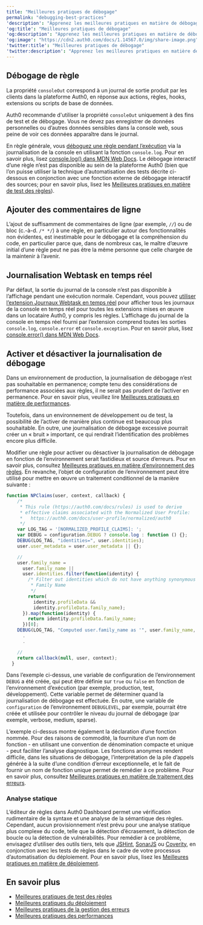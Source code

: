 ```yaml
---
title: "Meilleures pratiques de débogage"
permalink: "debugging-best-practices"
'description': "Apprenez les meilleures pratiques en matière de débogage."
'og:title': "Meilleures pratiques de débogage"
'og:description': "Apprenez les meilleures pratiques en matière de débogage."
'og:image': "https://cdn2.auth0.com/docs/1.14567.0/img/share-image.png"
'twitter:title': "Meilleures pratiques de débogage"
'twitter:description': "Apprenez les meilleures pratiques en matière de débogage."
---
```


## Débogage de règle

<Warning>

La propriété `consoleOut` correspond à un journal de sortie produit par les clients dans la plateforme Auth0, en réponse aux actions, règles, hooks, extensions ou scripts de base de données.

Auth0 recommande d'utiliser la propriété `consoleOut` uniquement à des fins de test et de débogage. Vous ne devez pas enregistrer de données personnelles ou d’autres données sensibles dans la console web, sous peine de voir ces données apparaître dans le journal.

</Warning>

En règle générale, vous [déboguez une règle pendant l’exécution](/docs/fr-ca/customize/rules/debug-rules) via la journalisation de la console en utilisant la fonction `console.log`. Pour en savoir plus, lisez [console.log() dans MDN Web Docs](https://developer.mozilla.org/en-US/docs/Web/API/Console/log). Le débogage interactif d’une règle n’est pas disponible au sein de la plateforme Auth0 (bien que l’on puisse utiliser la technique d’automatisation des tests décrite ci-dessous en conjonction avec une fonction externe de débogage interactif des sources; pour en savoir plus, lisez les [Meilleures pratiques en matière de test des règles](/docs/fr-ca/rules-best-practices/rules-testing-best-practices)).

## Ajouter des commentaires de ligne

L’ajout de suffisamment de commentaires de ligne (par exemple, `//`) ou de bloc (c.-à-d. `/* */`) à une règle, en particulier autour des fonctionnalités non évidentes, est inestimable pour le débogage et la compréhension du code, en particulier parce que, dans de nombreux cas, le maître d’œuvre initial d’une règle peut ne pas être la même personne que celle chargée de la maintenir à l’avenir.

## Journalisation Webtask en temps réel

Par défaut, la sortie du journal de la console n’est pas disponible à l’affichage pendant une exécution normale. Cependant, vous pouvez [utiliser l’extension Journaux Webtask en temps réel](/docs/fr-ca/customize/extensions/real-time-webtask-logs) pour afficher tous les journaux de la console en temps réel pour toutes les extensions mises en œuvre dans un locataire Auth0, y compris les règles. L’affichage du journal de la console en temps réel fourni par l’extension comprend toutes les sorties `console.log`, `console.error` et `console.exception`. Pour en savoir plus, lisez [console.error() dans MDN Web Docs](https://developer.mozilla.org/en-US/docs/Web/API/Console/error).

## Activer et désactiver la journalisation de débogage

Dans un environnement de production, la journalisation de débogage n’est pas souhaitable en permanence; compte tenu des considérations de performance associées aux règles, il ne serait pas prudent de l’activer en permanence. Pour en savoir plus, veuillez lire [Meilleures pratiques en matière de performances](/docs/fr-ca/troubleshoot/performance-best-practices).

Toutefois, dans un environnement de développement ou de test, la possibilité de l’activer de manière plus continue est beaucoup plus souhaitable. En outre, une journalisation de débogage excessive pourrait créer un « bruit » important, ce qui rendrait l’identification des problèmes encore plus difficile.

Modifier une règle pour activer ou désactiver la journalisation de débogage en fonction de l’environnement serait fastidieux et source d’erreurs. Pour en savoir plus, consultez [Meilleures pratiques en matière d’environnement des règles](/docs/fr-ca/rules-best-practices/rules-environment-best-practices). En revanche, l’objet de configuration de l’environnement peut être utilisé pour mettre en œuvre un traitement conditionnel de la manière suivante :

```js lines expandable
function NPClaims(user, context, callback) {
    /*
     * This rule (https://auth0.com/docs/rules) is used to derive
     * effective claims associated with the Normalized User Profile:
     *   https://auth0.com/docs/user-profile/normalized/auth0
     */
    var LOG_TAG = '[NORMALIZED_PROFILE_CLAIMS]: ';
    var DEBUG = configuration.DEBUG ? console.log : function () {};
    DEBUG(LOG_TAG, "identities=", user.identities);
    user.user_metadata = user.user_metadata || {};

    //
    user.family_name =
      user.family_name ||
      user.identities.filter(function(identity) {
        /* Filter out identities which do not have anything synonymous with
         * Family Name
         */
        return(
          identity.profileData &&
          identity.profileData.family_name);
      }).map(function(identity) {
        return identity.profileData.family_name;
      })[0];
    DEBUG(LOG_TAG, "Computed user.family_name as '", user.family_name, "'");
      .
      .

    //
    return callback(null, user, context);
  }
```

Dans l’exemple ci-dessus, une variable de configuration de l’environnement `DEBUG` a été créée, qui peut être définie sur `true` ou `false` en fonction de l’environnement d’exécution (par exemple, production, test, développement). Cette variable permet de déterminer quand la journalisation de débogage est effectuée. En outre, une variable de `configuration` de l’environnement `DEBUGLEVEL`, par exemple, pourrait être créée et utilisée pour contrôler le niveau du journal de débogage (par exemple, verbose, medium, sparse).

L’exemple ci-dessus montre également la déclaration d’une fonction nommée. Pour des raisons de commodité, la fourniture d’un nom de fonction - en utilisant une convention de dénomination compacte et unique - peut faciliter l’analyse diagnostique. Les fonctions anonymes rendent difficile, dans les situations de débogage, l’interprétation de la pile d’appels générée à la suite d’une condition d’erreur exceptionnelle, et le fait de fournir un nom de fonction unique permet de remédier à ce problème. Pour en savoir plus, consultez [Meilleures pratiques en matière de traitement des erreurs](/docs/fr-ca/troubleshoot/error-handling-best-practices).

### Analyse statique

L’éditeur de règles dans <Tooltip href="/docs/fr-ca/glossary?term=auth0-dashboard" tip="Auth0 Dashboard
Principal produit d’Auth0 pour configurer vos services." cta="Voir le glossaire">Auth0 Dashboard</Tooltip> permet une vérification rudimentaire de la syntaxe et une analyse de la sémantique des règles. Cependant, aucun provisionnement n’est prévu pour une analyse statique plus complexe du code, telle que la détection d’écrasement, la détection de boucle ou la détection de vulnérabilités. Pour remédier à ce problème, envisagez d’utiliser des outils tiers, tels que [JSHint](https://jshint.com/about/), [SonarJS](https://www.sonarsource.com/products/codeanalyzers/sonarjs.html) ou [Coverity](https://www.synopsys.com/software-integrity/security-testing/static-analysis-sast.html), en conjonction avec les tests de règles dans le cadre de votre processus d’automatisation du déploiement. Pour en savoir plus, lisez les [Meilleures pratiques en matière de déploiement](/docs/fr-ca/deploy-monitor/deployment-best-practices).

## En savoir plus

* [Meilleures pratiques de test des règles](/docs/fr-ca/rules-best-practices/rules-testing-best-practices)
* [Meilleures pratiques du déploiement](/docs/fr-ca/deploy-monitor/deployment-best-practices)
* [Meilleures pratiques de la gestion des erreurs](/docs/fr-ca/troubleshoot/error-handling-best-practices)
* [Meilleures pratiques des performances](/docs/fr-ca/troubleshoot/performance-best-practices)